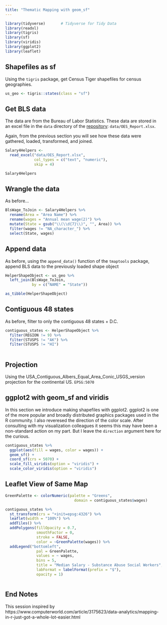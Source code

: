 ```yaml
---
title: "Thematic Mapping with geom_sf"
---
```



```r
library(tidyverse)       # Tidyverse for Tidy Data
library(readxl)
library(tigris)
library(sf)
library(viridis)
library(ggplot2) 
library(leaflet)
```


## Shapefiles as sf 

Using the `tigris` package, get Census Tiger shapefiles for census geographies.  

```r
us_geo <- tigris::states(class = "sf")
```

## Get BLS data

The data are from the Bureau of Labor Statistics.  These data are stored in an excel file in the `data` directory of the [repository](https://github.com/libjohn/mapping-with-R):  `data/OES_Report.xlsx`.  

Again, from the previous section you will see how these data were gathered, loaded, transformed, and joined. 

```r
Salary4Helpers <- 
  read_excel("data/OES_Report.xlsx",
             col_types = c("text", "numeric"), 
             skip = 4)

Salary4Helpers
```

## Wrangle the data

As before...  

```r
BlsWage_ToJoin <- Salary4Helpers %>% 
  rename(Area = "Area Name") %>% 
  rename(wages = "Annual mean wage(2)") %>% 
  mutate(State = gsub("\\(\\d{7}\\)", "", Area)) %>% 
  filter(wages != "NA_character_") %>% 
  select(State, wages)
```


## Append data

As before, using the `append_data()` function of the `tmaptools` package, append BLS data to the previously loaded shape object

```r
HelperShapeObject <- us_geo %>% 
  left_join(BlsWage_ToJoin,
            by = c("NAME" = "State"))

as_tibble(HelperShapeObject)
```


## Contiguous 48 states

As before, filter to only the contiguous 48 states + D.C.

```r
contiguous_states <- HelperShapeObject %>% 
  filter(REGION != 9) %>% 
  filter(STUSPS != "AK") %>% 
  filter(STUSPS != "HI")
  
```



## Projection

Using the USA_Contiguous_Albers_Equal_Area_Conic_USGS_version projection for the continental US. `EPSG:5070`


## ggplot2 with geom_sf and viridis

In this section we introduce making shapefiles with ggplot2.  ggplot2 is one of the more popular and broadly distributed graphics packages used in the R community. I also reveresed the direction of the color scale.  After consulting with my visualization colleagues it seems this may have been a non-standard action on my part.  But I leave the `direction` argument here for the curious.

```r
contiguous_states %>% 
  ggplot(aes(fill = wages, color = wages)) +
  geom_sf() +
  coord_sf(crs = 5070) +
  scale_fill_viridis(option = "viridis") + 
  scale_color_viridis(option = "viridis")


```


## Leaflet View of Same Map

```r

GreenPalette <- colorNumeric(palette = "Greens",
                               domain = contiguous_states$wages)

contiguous_states %>% 
  st_transform(crs = "+init=epsg:4326") %>%
  leaflet(width = "100%") %>%
  addTiles() %>% 
  addPolygons(fillOpacity = 0.7,
              smoothFactor = 0,
              stroke = FALSE, 
              color = ~GreenPalette(wages)) %>% 
  addLegend("bottomleft", 
              pal = GreenPalette, 
              values = ~ wages,
              bins = 5,
              title = "Median Salary - Substance Abuse Social Workers",
              labFormat = labelFormat(prefix = "$"),
              opacity = 1)



```

## End Notes

This session inspired by  https://www.computerworld.com/article/3175623/data-analytics/mapping-in-r-just-got-a-whole-lot-easier.html
